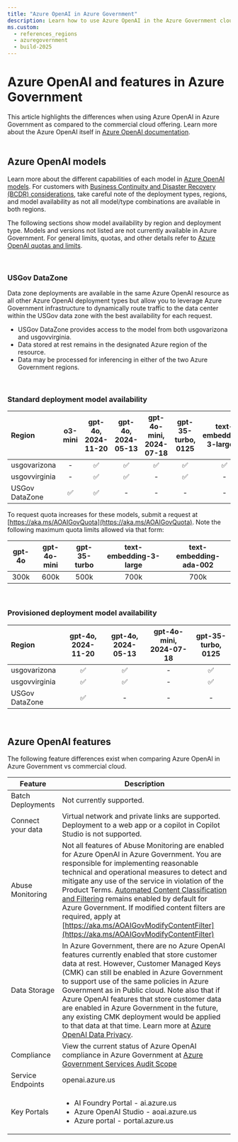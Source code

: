 ```yaml
---
title: "Azure OpenAI in Azure Government"
description: Learn how to use Azure OpenAI in the Azure Government cloud.
ms.custom:
  - references_regions
  - azuregovernment
  - build-2025
---
```


# Azure OpenAI and features in Azure Government

This article highlights the differences when using Azure OpenAI in Azure Government as compared to the commercial cloud offering. Learn more about the Azure OpenAI itself in [Azure OpenAI documentation](/azure/ai-services/openai/).
<br/><br/>

## Azure OpenAI models

Learn more about the different capabilities of each model in [Azure OpenAI models](./concepts/models). For customers with [Business Continuity and Disaster Recovery (BCDR) considerations](./how-to/business-continuity-disaster-recovery), take careful note of the deployment types, regions, and model availability as not all model/type combinations are available in both regions. 

The following sections show model availability by region and deployment type. Models and versions not listed are not currently available in Azure Government. For general limits, quotas, and other details refer to [Azure OpenAI quotas and limits](/azure/ai-services/openai/quotas-limits/). 

<br/>

### USGov DataZone
Data zone deployments are available in the same Azure OpenAI resource as all other Azure OpenAI deployment types but allow you to leverage Azure Government infrastructure to dynamically route traffic to the data center within the USGov data zone with the best availability for each request.

* USGov DataZone provides access to the model from both usgovarizona and usgovvirginia.
* Data stored at rest remains in the designated Azure region of the resource.
* Data may be processed for inferencing in either of the two Azure Government regions.

<br/>

### Standard deployment model availability
|   **Region**   | **o3-mini** | **gpt-4o**, **2024-11-20** | **gpt-4o**, **2024-05-13** | **gpt-4o-mini**, **2024-07-18** | **gpt-35-turbo**, **0125** | **text-embedding-3-large**, **1** | **text-embedding-3-small**, **1** | **text-embedding-ada-002**, **2** |
|:---------------|:--------------------------:|:--------------------------:|:--------------------------:|:-------------------------------:|:--------------------------:|:---------------------------------:|:---------------------------------:|:---------------------------------:|
| usgovarizona   | - | ✅ | ✅ | ✅ | ✅ | ✅ | ✅ | ✅ |
| usgovvirginia  | - | ✅ | ✅ | -  | ✅ | - | - | ✅ |
| USGov DataZone |✅| ✅ | - | -  | - | - | - | - |

To request quota increases for these models, submit a request at [https://aka.ms/AOAIGovQuota](https://aka.ms/AOAIGovQuota). Note the following maximum quota limits allowed via that form:

| **gpt-4o** | **gpt-4o-mini** | **gpt-35-turbo** | **text-embedding-3-large** | **text-embedding-ada-002**|
|:----------:|:---------------:|:----------------:|:--------------------------:|:-------------------------:|
|    300k    |      600k       |      500k        |            700k            |           700k            |

<br/>

### Provisioned deployment model availability
|   **Region**  | **gpt-4o**, **2024-11-20** | **gpt-4o**, **2024-05-13** | **gpt-4o-mini**, **2024-07-18** | **gpt-35-turbo**, **0125** |
|:---------------|:--------------------------:|:--------------------------:|:-------------------------------:|:--------------------------:|
| usgovarizona   | ✅ | ✅ | - | ✅ |
| usgovvirginia  | ✅ | ✅ | - | ✅ |
| USGov DataZone | ✅| -  | -  | -  |

<br/>

## Azure OpenAI features

The following feature differences exist when comparing Azure OpenAI in Azure Government vs commercial cloud.

|Feature|Description|
|--------|--------|
| Batch Deployments | Not currently supported. |
| Connect your data | Virtual network and private links are supported. Deployment to a web app or a copilot in Copilot Studio is not supported. |
| Abuse Monitoring | Not all features of Abuse Monitoring are enabled for Azure OpenAI in Azure Government. You are responsible for implementing reasonable technical and operational measures to detect and mitigate any use of the service in violation of the Product Terms. [Automated Content Classification and Filtering](./concepts/content-filter) remains enabled by default for Azure Government. If modified content filters are required, apply at [https://aka.ms/AOAIGovModifyContentFilter](https://aka.ms/AOAIGovModifyContentFilter)|
| Data Storage | In Azure Government, there are no Azure OpenAI features currently enabled that store customer data at rest. However, Customer Managed Keys (CMK) can still be enabled in Azure Government to support use of the same policies in Azure Government as in Public cloud. Note also that if Azure OpenAI features that store customer data are enabled in Azure Government in the future, any existing CMK deployment would be applied to that data at that time. Learn more at [Azure OpenAI Data Privacy](/../azure/ai-foundry/responsible-ai/openai/data-privacy).|
| Compliance | View the current status of Azure OpenAI compliance in Azure Government at [Azure Government Services Audit Scope](/azure/azure-government/compliance/azure-services-in-fedramp-auditscope?branch=pr-en-us-76518#azure-government-services-by-audit-scope)|
| Service Endpoints | openai.azure.us |
| Key Portals | <ul><li>AI Foundry Portal - ai.azure.us</li><li>Azure OpenAI Studio - aoai.azure.us</li><li>Azure portal - portal.azure.us</li></ul> |

